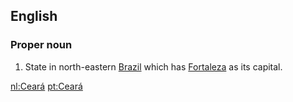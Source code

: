 ==English==

===Proper noun===
{{en-proper noun}}
#State in north-eastern [[Brazil]] which has [[Fortaleza]] as its capital.

[[nl:Ceará]]
[[pt:Ceará]]